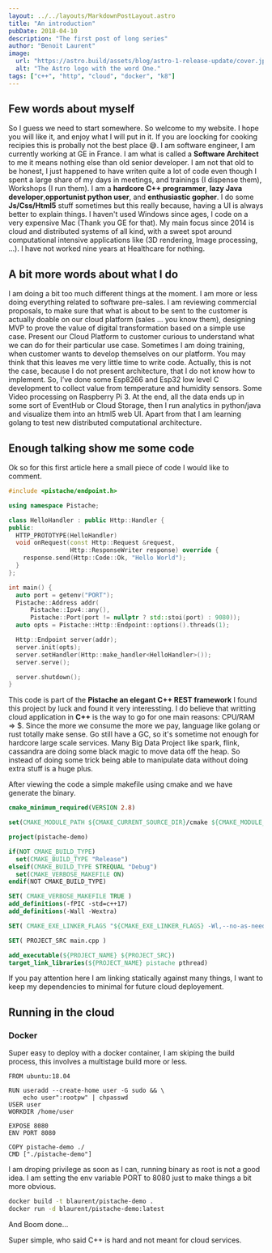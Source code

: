 ```yaml
---
layout: ../../layouts/MarkdownPostLayout.astro
title: "An introduction"
pubDate: 2018-04-10
description: "The first post of long series"
author: "Benoit Laurent"
image:
  url: "https://astro.build/assets/blog/astro-1-release-update/cover.jpeg"
  alt: "The Astro logo with the word One."
tags: ["c++", "http", "cloud", "docker", "k8"]
---
```


## Few words about myself

So I guess we need to start somewhere. So welcome to my website. I hope you will
like it, and enjoy what I will put in it. If you are loocking for cooking
recipies this is probally not the best place :sweat_smile:. I am software
engineer, I am currently working at GE in France. I am what is called a
**Software Architect** to me it means nothing else than old senior developer. I
am not that old to be honest, I just happened to have writen quite a lot of code
even though I spent a large share of my days in meetings, and trainings (I
dispense them), Workshops (I run them). I am a **hardcore C++ programmer**,
**lazy Java developer**,**opportunist python user**, and **enthusiastic
gopher**. I do some **Js/Css/Html5** stuff sometimes but this really because,
having a UI is always better to explain things. I haven't used Windows since
ages, I code on a very expensive Mac (Thank you GE for that). My main focus
since 2014 is cloud and distributed systems of all kind, with a sweet spot
around computational intensive applications like (3D rendering, Image
processing, ...). I have not worked nine years at Healthcare for nothing.

## A bit more words about what I do

I am doing a bit too much different things at the moment. I am more or less
doing everything related to software pre-sales. I am reviewing commercial
proposals, to make sure that what is about to be sent to the customer is
actually doable on our cloud platform (sales … you know them), designing MVP to
prove the value of digital transformation based on a simple use case. Present
our Cloud Platform to customer curious to understand what we can do for their
particular use case. Sometimes I am doing training, when customer wants to
develop themselves on our platform. You may think that this leaves me very
little time to write code. Actually, this is not the case, because I do not
present architecture, that I do not know how to implement. So, I’ve done some
Esp8266 and Esp32 low level C development to collect value from temperature and
humidity sensors. Some Video processing on Raspberry Pi 3. At the end, all the
data ends up in some sort of EventHub or Cloud Storage, then I run analytics in
python/java and visualize them into an html5 web UI. Apart from that I am
learning golang to test new distributed computational architecture.

## Enough talking show me some code

Ok so for this first article here a small piece of code I would like to comment.

```cpp
#include <pistache/endpoint.h>

using namespace Pistache;

class HelloHandler : public Http::Handler {
public:
  HTTP_PROTOTYPE(HelloHandler)
  void onRequest(const Http::Request &request,
                 Http::ResponseWriter response) override {
    response.send(Http::Code::Ok, "Hello World");
  }
};

int main() {
  auto port = getenv("PORT");
  Pistache::Address addr(
      Pistache::Ipv4::any(),
      Pistache::Port(port != nullptr ? std::stoi(port) : 9080));
  auto opts = Pistache::Http::Endpoint::options().threads(1);

  Http::Endpoint server(addr);
  server.init(opts);
  server.setHandler(Http::make_handler<HelloHandler>());
  server.serve();

  server.shutdown();
}
```

This code is part of the **Pistache an elegant C++ REST framework** I found this
project by luck and found it very interessting. I do believe that writting cloud
application in **C++** is the way to go for one main reasons: CPU/RAM => $.
Since the more we consume the more we pay, language like golang or rust totally
make sense. Go still have a GC, so it's sometime not enough for hardcore large
scale services. Many Big Data Project like spark, flink, cassandra are doing
some black magic to move data off the heap. So instead of doing some trick being
able to manipulate data without doing extra stuff is a huge plus.

After viewing the code a simple makefile using cmake and we have generate the
binary.

```cmake
cmake_minimum_required(VERSION 2.8)

set(CMAKE_MODULE_PATH ${CMAKE_CURRENT_SOURCE_DIR}/cmake ${CMAKE_MODULE_PATH})

project(pistache-demo)

if(NOT CMAKE_BUILD_TYPE)
  set(CMAKE_BUILD_TYPE "Release")
elseif(CMAKE_BUILD_TYPE STREQUAL "Debug")
  set(CMAKE_VERBOSE_MAKEFILE ON)
endif(NOT CMAKE_BUILD_TYPE)

SET( CMAKE_VERBOSE_MAKEFILE TRUE )
add_definitions(-fPIC -std=c++17)
add_definitions(-Wall -Wextra)

SET( CMAKE_EXE_LINKER_FLAGS "${CMAKE_EXE_LINKER_FLAGS} -Wl,--no-as-needed -static-libstdc++ -static-libgcc" )

SET( PROJECT_SRC main.cpp )

add_executable(${PROJECT_NAME} ${PROJECT_SRC})
target_link_libraries(${PROJECT_NAME} pistache pthread)

```

If you pay attention here I am linking statically against many things, I want to
keep my dependencies to minimal for future cloud deployement.

## Running in the cloud

### Docker

Super easy to deploy with a docker container, I am skiping the build process,
this involves a multistage build more or less.

```docker
FROM ubuntu:18.04

RUN useradd --create-home user -G sudo && \
    echo user":rootpw" | chpasswd
USER user
WORKDIR /home/user

EXPOSE 8080
ENV PORT 8080

COPY pistache-demo ./
CMD ["./pistache-demo"]
```

I am droping privilege as soon as I can, running binary as root is not a good
idea. I am setting the env variable PORT to 8080 just to make things a bit more
obvious.

```bash
docker build -t blaurent/pistache-demo .
docker run -d blaurent/pistache-demo:latest
```

And Boom done...

Super simple, who said C++ is hard and not meant for cloud services.

```

```
